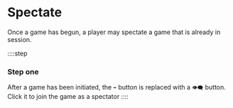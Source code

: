 # Spectate

Once a game has begun, a player may spectate a game that is already in session.

::::step

### Step one

After a game has been initiated, the `➡️` button is replaced with a `👁️‍🗨️` button. Click it to join the game as a spectator
::::
